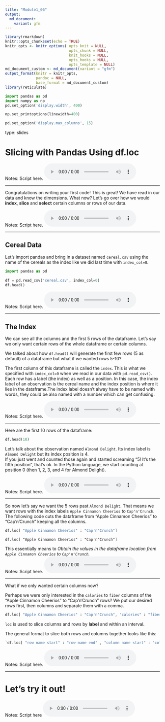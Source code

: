 ```yaml
---
title: "Module1_06"
output: 
  md_document:
    variant: gfm
---
```



```r
library(rmarkdown)
knitr::opts_chunk$set(echo = TRUE)
knitr_opts <- knitr_options( opts_knit = NULL,
                             opts_chunk = NULL,
                             knit_hooks = NULL,
                             opts_hooks = NULL,
                             opts_template = NULL)
md_document_custom <- md_document(variant = "gfm")
output_format(knitr = knitr_opts,
              pandoc = NULL,
              base_format = md_document_custom)
library(reticulate)
```


```python
import pandas as pd
import numpy as np
pd.set_option('display.width', 400)

np.set_printoptions(linewidth=400)

pd.set_option('display.max_columns', 15)
```

type: slides

# Slicing with Pandas Using df.loc

Notes: Script here.
<html>
<audio controls >
  <source src="placeholder_audio.mp3" />
</audio></html>

---

Congratulations on writing your first code! This is great! We have read in our data and know the dimensions. What now? Let's go over how we would **index**, **slice** and  **select** certain columns or rows of our data.


Notes: Script here.
<html>
<audio controls >
<source src="placeholder_audio.mp3" />
</audio></html>

---

## Cereal Data

Let's import pandas and bring in a dataset named `cereal.csv` using the name of the cereals as the index like we did last time with `index_col=0`.


```python
import pandas as pd
  
df = pd.read_csv('cereal.csv', index_col=0)
df.head()
```

  
Notes: Script here.
<html>
<audio controls >
<source src="placeholder_audio.mp3" />
</audio></html>
    
---

## The Index
    
We can see all the columns and the first 5 rows of the dataframe.
Let's say we only want certain rows of the whole dataframe or certain columns.

We talked about how `df.head()` will generate the first few rows (5 as default) of a dataframe but what if we wanted rows 5-10?

The first column of this dataframe is called the `index`. This is what we specified with `index_col=0` when we read in our data with `pd.read_csv()`. Each row has a label (the index) as well as a position. In this case, the index label of an observation is the cereal name and the index position is where it lies in the dataframe.The index label doesn't alway have to be named with words, they could be also named with a number which can get confusing. 

Notes: Script here.
<html>
<audio controls >
<source src="placeholder_audio.mp3" />
</audio></html>

---

Here are the first 10 rows of the dataframe: 

```python
df.head(10)
```

Let's talk about the observation named `Almond Delight`.  Its index label is `Almond Delight` but its index position is 4.    
If you just went and counted those again and started screaming "5! It's the fifth position", that's ok. In the Python language, we start counting at position 0 (then 1, 2, 3, and 4 for Almond Delight).
  
Notes: Script here.
<html>
<audio controls >
<source src="placeholder_audio.mp3" />
</audio></html>

---

So now let's say we want the 5 rows past `Almond Delight`. That means we want rows with the index labels `Apple Cinnamon Cheerios` to `Cap'n'Crunch`.    
The following code cuts the dataframe from  "Apple Cinnamon Cheerios" to "Cap'n'Crunch" keeping all the columns.

```python
df.loc[ "Apple Cinnamon Cheerios" : "Cap'n'Crunch"]
```

```df.loc[ "Apple Cinnamon Cheerios" : "Cap'n'Crunch"]```

This essentially means to   _Obtain the values in the dataframe location from `Apple Cinnamon Cheerios` to `Cap'n'Crunch`._   
Notes: Script here.
<html>
<audio controls >
<source src="placeholder_audio.mp3"/>
</audio></html>

---

What if we only wanted certain columns now?

Perhaps we were only interested in the `calories` to `fiber` columns of the "Apple Cinnamon Cheerios" to "Cap'n'Crunch" rows?
We put our desired rows first, then columns and separate them with a comma.  


```python
df.loc[ "Apple Cinnamon Cheerios" : "Cap'n'Crunch", "calories" : "fiber"]
```

`loc` is used to slice columns and rows by **label** and within an interval.

The general format to slice both rows and columns together looks like this:

```python
`df.loc[ "row name start" : "row name end" , "column name start" : "column name end"]`
```


Notes: Script here.
<html>
<audio controls >
<source src="placeholder_audio.mp3" />
</audio></html>

---

# Let’s try it out!
    
Notes: Script here
<html>
<audio controls >
<source src="placeholder_audio.mp3" />
</audio></html>
    